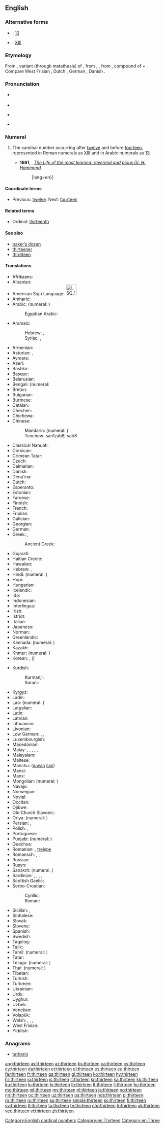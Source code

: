 ==English==
{{number box|en|13}}
{{wikipedia}}

===Alternative forms===
* {{w|Arabic numerals}}: [[13]]
* {{w|Roman numerals}}: [[XIII]]

===Etymology===
From {{etyl|enm|en}} {{term|thirttene|lang=enm}}, variant (through metathesis) of {{term|thrittene|lang=enm}}, from {{etyl|ang|en}} {{m|ang|þreotīene}}, {{term|þreotene|lang=ang}}, from {{etyl|gem-pro|en}} {{m|gem-pro|*þritehun}}, compound of {{m|gem-pro|*þrīz|gloss=three}} + {{m|gem-pro|*tehun|gloss=teen}}. Compare West Frisian {{term|trettjin|lang=fy}}, Dutch {{term|dertien|lang=nl}}, German {{term|dreizehn|lang=de}}, Danish {{term|tretten|lang=da}}.

===Pronunciation===
* {{qualifier|next word stressed near the first syllable}}
*: {{a|UK}} {{IPA|/ˈθɜː.tiːn/|lang=en}}
*: {{a|US}} {{IPA|/ˈθɝ.tin/|lang=en}}
* {{audio|en-us-thirteen.ogg|Audio (US)|lang=en}}
* {{qualifier|next word stressed after the first syllable}}
*: {{a|UK}} {{IPA|/ˌθɜːˈtiːn/|lang=en}}
*: {{a|US}} {{IPA|/ˌθɝˈtin/|lang=en}}
* {{rhymes|iːn|lang=en}}

===Numeral===
{{head|en|numeral}}

# The cardinal number occurring after [[twelve]] and before [[fourteen]], represented in Roman numerals as [[XIII]] and in Arabic numerals as [[13]].
#: {{usex|There are '''thirteen''' cards of each of the four suits in a deck of playing cards.|lang=en}}
#* '''1661''', {{w|John Fell (bishop)|John Fell}}, ''[http://archive.org/stream/a615775104worduoft/a615775104worduoft_djvu.txt The Life of the most learned, reverend and pious Dr. H. Hammond]''
#*: {{usex|During the whole time of his abode in the university he generally spent '''thirteen''' hours of the day in study; by which assiduity besides an exact dispatch of the whole course of philosophy, he read over in a manner all classic authors that are extant{{...}}|lang=en}}

====Coordinate terms====
* Previous: [[twelve]]. Next: [[fourteen]]

====Related terms====
* Ordinal: [[thirteenth]]

====See also====
* [[baker's dozen|baker’s dozen]]
* [[thirteener]]
* [[throtteen]]

====Translations====
{{trans-top|the cardinal number occurring after twelve and before fourteen}}
* Afrikaans: {{t|af|dertien}}
* Albanian: {{t|sq|trembëdhjetë}}
* American Sign Language: [[Image:LSQ 13.jpg|35px]] {{t|ase|Hu@Side-PalmBack Flatten}}
* Amharic: {{t|am|አስራሶስት|sc=Ethi}}
* Arabic: {{t|ar|ثَلَاثَةَ عَشَرَ}} (numeral: {{lang|und|sc=Arab|[[١٣]]}})
*: Egyptian Arabic: {{t|arz|تلاتاشر|tr=talataašar}}
* Aramaic:
*: Hebrew: {{t|arc|תלתעסר|tr=tlātha‘sar|m}}, {{t|arc|תלתעסרא|tr=tlātha‘esrē|f}}
*: Syriac: {{t|arc|ܬܠܬܥܣܪ|tr=tlātha‘sar|m}}, {{t|arc|ܬܠܬܥܣܪܐ|tr=tlātha‘esrē|f}}
* Armenian: {{t+|hy|տասներեք}}
* Asturian: {{t+|ast|trece}}, {{t+|ast|trelce}}
* Aymara: {{t|ay|tunka kimsani}}
* Azeri: {{t+|az|on üç}}
* Bashkir: {{t|ba|ун өс|sc=Cyrl}}
* Basque: {{t+|eu|hamahiru}}
* Belarusian: {{t|be|трына́ццаць}}
* Bengali: {{t|bn|তেরো|tr=tero}} (numeral: {{t|bn|১৩}}
* Breton: {{t+|br|trizek}}
* Bulgarian: {{t|bg|трина́десет}}
* Burmese: {{t|my|ဆယ့်သုံး|sc=Mymr}}
* Catalan: {{t+|ca|tretze}}
* Chechen: {{t|ce|кхойтта}}
* Chichewa: {{t|ny|khumi n'zitatu}}
* Chinese:
*: Mandarin: {{t+|cmn|十三|tr=shísān}} (numeral: {{t|cmn|拾參}})
*: Teochew: san1zab8, sab8
* Classical Nahuatl: {{t|nci|mahtlāctli omēyi}}
* Corsican: {{t|co|trèdeci}}
* Crimean Tatar: {{t|crh|on üç}}
* Czech: {{t+|cs|třináct}}
* Dalmatian: {{t|dlm|tretco}}
* Danish: {{t+|da|tretten}}
* Dena'ina: {{t|tfn|tuq'i beq'di}}
* Dutch: {{t+|nl|dertien|f}}
* Esperanto: {{t|eo|dek tri}}
* Estonian: {{t+|et|kolmteist}}
* Faroese: {{t|fo|trettan}}
* Finnish: {{t+|fi|kolmetoista}}
* French: {{t+|fr|treize|m}}
* Friulian: {{t|fur|tredis}}
* Galician: {{t+|gl|trece}}
* Georgian: {{t|ka|ცამეტი}}
* German: {{t+|de|dreizehn}}
* Greek: {{t+|el|δεκατρείς|m|f}}, {{t+|el|δεκατρία|n}}
*: Ancient Greek: {{t|grc|τρισκαίδεκα}}
* Gujarati: {{t+|gu|તેર|tr=ter}}
* Haitian Creole: {{t|ht|trèz}}
* Hawaiian: {{t|haw|ʻumikūmākolu}}
* Hebrew: {{t|he|שְׁלֹשׁ־עֶשְׂרֵה|tr=shlosh esre|f}} {{qualifier|used in counting}}, {{t|he|שְׁלוֹשָה־עָשָׂר|tr=shlosha asar|m}}
* Hindi: {{t|hi|तेरह|tr=terah}} (numeral: {{t+|hi|१३}})
* Hopi: {{t|hop|pakwt niikyang paykomuy siikya’ta}}
* Hungarian: {{t+|hu|tizenhárom}}
* Icelandic: {{t+|is|þrettán}}
* Ido: {{t|io|dek-e-tri}}
* Indonesian: {{t|id|tiga belas}}
* Interlingua: {{t|ia|dece-tres}}
* Irish: {{t+|ga|trí déag}}
* Istriot: {{t|ist|tridase}}
* Italian: {{t+|it|tredici|m}}
* Japanese: {{t+|ja|十三|tr=じゅうさん, jū-san}}
* Norman: {{t|nrf|treize}}
* Greenlandic: {{t|kl|aqqaniq-pingasut}}
* Kannada: {{t+|kn|ಹದಿಮೂರು}} (numeral: {{t|kn|೧೩}})
* Kazakh: {{t+|kk|он үш|sc=Cyrl}}
* Khmer: {{t|km|ដប់បី|tr=dop bei}} (numeral: {{l|km|១៣}})
* Korean: {{t+|ko|열셋}}, {{t+|ko|십삼}} ({{t+|ko|十三}})
{{trans-mid}}
* Kurdish:
*: Kurmanji: {{t+|ku|sêzde}}
*: Sorani: {{t|ckb|سیانزە|tr=siyanze, syanze}}
* Kyrgyz: {{t+|ky|он үч|sc=Cyrl}}
* Ladin: {{t|lld|tredesc}}
* Lao: {{t|lo|ສິບສາມ|sc=Laoo}} (numeral: {{l|lo|໑໓}})
* Latgalian: {{t|ltg|treispadsmit}}
* Latin: {{t+|la|tredecim}}
* Latvian: {{t+|lv|trīspadsmit}}
* Lithuanian: {{t+|lt|trylika}}
* Livonian: {{t|liv|kuolmtuoistõn}}
* Low German: {{t+|nds|dörteihn}}, {{t|nds|dötteihn}}, {{t|nds|dorteihn}}
* Luxembourgish: {{t-needed|lb}}
* Macedonian: {{t|mk|трина́есет}}
* Malay: {{t|ms|tiga belas}}, {{t|ms|telu belas}}, {{t|ms|sepuluh tiga}}, {{t|ms|sepuluh telu}}, {{t|ms|satu puluh tiga}}, {{t|ms|satu puluh telu}}
* Malayalam: {{t+|ml|പതിമൂന്ന്|sc=Mlym}}
* Maltese: {{t|mt|tlettax}}
* Manchu: ([[juwan]] [[ilan]])
* Mansi: {{t|mns|хурумхуйплов|tr=xūrumxujplow}}
* Manx: {{t|gv|tree jeig}}
* Mongolian: {{t|mn|арван гурав|sc=Cyrl}} (numeral: {{t|mn|᠑᠓|sc=Mong}})
* Navajo: {{t|nv|tááʼtsʼáadah}}
* Norwegian: {{t+|no|tretten}}
* Novial: {{t|nov|dek-tri}}
* Occitan: {{t+|oc|tretze}}
* Ojibwe: {{t|oj|ashi-niswi}}
* Old Church Slavonic: {{t|cu|трьѥ на дєсѧтє|sc=Cyrs}}
* Oriya: {{t|or|ତେର|tr=ter|sc=Orya}} (numeral: {{t|or|୧୩}})
* Persian: {{t+|fa|سیزده|tr=sizdah}}, {{t|fa|۱۳|sc=fa-Arab}} {{qualifier|numeral}}
* Polish: {{t+|pl|trzynaście}}, {{qualifier|collective}} {{t|pl|trzynaścioro}}
* Portuguese: {{t+|pt|treze}}
* Punjabi: {{t|pa|ਤੇਰ੍ਹਾਂ|tr=terhāṅ|sc=Guru}} (numeral: {{l|pa|੧੩}})
* Quechua: {{t|qu|chunka kimsayuq}}
* Romanian: {{t+|ro|treisprezece}}, [[treișpe]] {{qualifier|informal}}
* Romansch: {{t|rm|tredesch}}, {{t|rm|tredisch}}, {{t|rm|traidesch}}
* Russian: {{t+|ru|трина́дцать}}
* Rusyn: {{t|rue|трина́дцить|sc=Cyrl}}
* Sanskrit: {{t|sa|त्रयोदश}} (numeral: {{l|sa|१३}})
* Sardinian: {{t|sc|trechi}}, {{t|sc|treghi}}, {{t|sc|treci}}, {{t|sc|tréichi}}, {{t|sc|trexi}}
* Scottish Gaelic: {{t|gd|trì deug}}
* Serbo-Croatian:
*: Cyrillic: {{t|sh|тринаест}}
*: Roman: {{t|sh|trinaest}}
* Sicilian: {{t+|scn|trìdici}}, {{t+|scn|trìrici}}
* Sinhalese: {{t|si|දහතුන}}
* Slovak: {{t|sk|trinásť}}
* Slovene: {{t+|sl|trinajst}}
* Spanish: {{t+|es|trece}}
* Swedish: {{t+|sv|tretton}}
* Tagalog: {{t+|tl|labintatlo}}
* Tajik: {{t|tg|сездаҳ|sc=Cyrl}}
* Tamil: {{t+|ta|பதின்மூன்று}} (numeral: {{l|ta|௰௩}})
* Tatar: {{t|tt|унөч|sc=Cyrl}}
* Telugu: {{t+|te|పదమూడు}} (numeral: {{l|te|౧౩}})
* Thai: {{t|th|สิบสาม|tr=sìp săam}} (numeral: {{l|th|๑๓}})
* Tibetan: {{t|bo|བཅུ་གསུམ|sc=Tibt}}
* Turkish: {{t+|tr|on üç}}
* Turkmen: {{t+|tk|on üç}}
* Ukrainian: {{t+|uk|трина́дцять}}
* Urdu: {{t|ur|تیرہ|tr=terah}}
* Uyghur: {{t+|ug|ئون ئۈچ|sc=ug-Arab}}
* Uzbek: {{t|uz|o‘n uch}}
* Venetian: {{t|vec|tredese}}
* Volapük: {{t|vo|degkil}}
* Welsh: {{t|cy|tri ar ddeg|m}} {{qualifier|vigesimal, traditional}}, {{t|cy|tair ar ddeg|f}} {{qualifier|vigesimal}}, {{t|cy|un deg tri}} {{qualifier|decimal}}, {{t|cy|undeg tair|f}}
* West Frisian: {{t+|fy|trettjin}}
* Yiddish: {{t|yi|דרײַצן}}
{{trans-bottom}}

===Anagrams===
* [[tetherin#English|tetherin]]

[[Category:English cardinal numbers]]
[[Category:en:Thirteen]]
[[Category:en:Three]]

[[ang:thirteen]]
[[ast:thirteen]]
[[az:thirteen]]
[[bs:thirteen]]
[[ca:thirteen]]
[[cs:thirteen]]
[[cy:thirteen]]
[[da:thirteen]]
[[et:thirteen]]
[[el:thirteen]]
[[es:thirteen]]
[[eu:thirteen]]
[[fa:thirteen]]
[[fr:thirteen]]
[[ga:thirteen]]
[[gl:thirteen]]
[[ko:thirteen]]
[[hy:thirteen]]
[[hr:thirteen]]
[[io:thirteen]]
[[is:thirteen]]
[[it:thirteen]]
[[kn:thirteen]]
[[ka:thirteen]]
[[kk:thirteen]]
[[ku:thirteen]]
[[lo:thirteen]]
[[lv:thirteen]]
[[lb:thirteen]]
[[lt:thirteen]]
[[li:thirteen]]
[[hu:thirteen]]
[[mg:thirteen]]
[[ml:thirteen]]
[[my:thirteen]]
[[nl:thirteen]]
[[ja:thirteen]]
[[no:thirteen]]
[[nn:thirteen]]
[[oc:thirteen]]
[[uz:thirteen]]
[[pa:thirteen]]
[[nds:thirteen]]
[[pl:thirteen]]
[[ro:thirteen]]
[[ru:thirteen]]
[[sq:thirteen]]
[[simple:thirteen]]
[[so:thirteen]]
[[fi:thirteen]]
[[sv:thirteen]]
[[tl:thirteen]]
[[ta:thirteen]]
[[te:thirteen]]
[[chr:thirteen]]
[[tr:thirteen]]
[[uk:thirteen]]
[[vec:thirteen]]
[[vi:thirteen]]
[[zh:thirteen]]